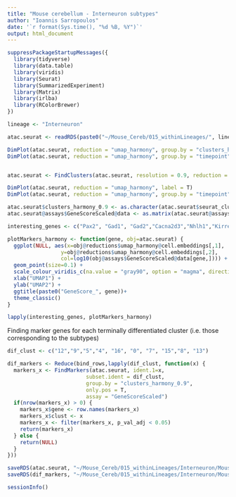 ```yaml
---
title: "Mouse cerebellum - Interneuron subtypes"
author: "Ioannis Sarropoulos"
date: '`r format(Sys.time(), "%d %B, %Y")`'
output: html_document
---
```


```r
suppressPackageStartupMessages({
  library(tidyverse)
  library(data.table)
  library(viridis)
  library(Seurat)
  library(SummarizedExperiment)
  library(Matrix)
  library(irlba)
  library(RColorBrewer)
})
```

```r
lineage <- "Interneuron"

atac.seurat <- readRDS(paste0("~/Mouse_Cereb/015_withinLineages/", lineage, "/Mouse_within", lineage, "_lineage_atac_seurat.rds"))

DimPlot(atac.seurat, reduction = "umap_harmony", group.by = "clusters_harmony", label = T)
DimPlot(atac.seurat, reduction = "umap_harmony", group.by = "timepoint", label = T)


atac.seurat <- FindClusters(atac.seurat, resolution = 0.9, reduction = "harmony")

DimPlot(atac.seurat, reduction = "umap_harmony", label = T)
DimPlot(atac.seurat, reduction = "umap_harmony", group.by = "timepoint", label = T)

atac.seurat$clusters_harmony_0.9 <- as.character(atac.seurat$seurat_clusters)
atac.seurat@assays$GeneScoreScaled@data <- as.matrix(atac.seurat@assays$GeneScoreScaled@data)
```

```r
interesting_genes <- c("Pax2", "Gad1", "Gad2","Cacna2d3","Nhlh1","Kirrel2", "Robo3", "Calb2", "Cnpy1", "Chrm2", "Fabp7", "Sorcs3","Grm8", "March11", "Pvalb", "Lypd6", "Prkcd", "Klhl1", "Lgi2", "Nxph1", "Cdh22","Ptprk", "Slc6a5", "Htra2", "Grm2", "Sst", "Npas3")

plotMarkers_harmony <- function(gene, obj=atac.seurat) {
  ggplot(NULL, aes(x=obj@reductions$umap_harmony@cell.embeddings[,1],
                 y=obj@reductions$umap_harmony@cell.embeddings[,2],
                 col=log10(obj@assays$GeneScoreScaled@data[gene,]))) +
  geom_point(size=0.1) +
  scale_colour_viridis_c(na.value = "gray90", option = "magma", direction = 1, name="log10 CPM") +
  xlab("UMAP1") +
  ylab("UMAP2") +
  ggtitle(paste0("GeneScore_", gene))+
  theme_classic()
}

lapply(interesting_genes, plotMarkers_harmony)
```

Finding marker genes for each terminally differentiated cluster (i.e. those corresponding to the subtypes)

```r
dif_clust <- c("12","9","5","4", "16", "0", "7", "15","8", "13")

dif_markers <- Reduce(bind_rows,lapply(dif_clust, function(x) {
  markers_x <- FindMarkers(atac.seurat, ident.1=x,
                         subset.ident = dif_clust, 
                         group.by = "clusters_harmony_0.9",
                         only.pos = T,
                         assay = "GeneScoreScaled")
  if(nrow(markers_x) > 0) {
    markers_x$gene <- row.names(markers_x)
    markers_x$clust <- x
    markers_x <- filter(markers_x, p_val_adj < 0.05)
    return(markers_x)
  } else {
    return(NULL)
  }
}))
```

```r
saveRDS(atac.seurat, "~/Mouse_Cereb/015_withinLineages/Interneuron/Mouse_withinInterneuron_lineage_atac_seurat_subtypes_res0.9.rds")
saveRDS(dif_markers, "~/Mouse_Cereb/015_withinLineages/Interneuron/Mouse_withinInterneuron_lineage_atac_seurat_subtypes_res0.9_markersGS.rds")
```


```r
sessionInfo()
```


